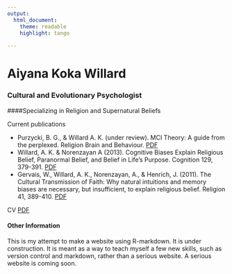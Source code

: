 ```yaml
---
output:
  html_document:
    theme: readable
    highlight: tango
    
---
```


# Aiyana Koka Willard

### Cultural and Evolutionary Psychologist 
####Specializing in Religion and Supernatural Beliefs

Current publications

  * Purzycki, B. G., & Willard A. K. (under review). MCI Theory: A guide from the perplexed. Religion Brain and Behaviour. [PDF](img/PurzyckiWillardRBB-Final.pdf)
  * Willard, A. K. & Norenzayan A (2013). Cognitive Biases Explain Religious Belief, Paranormal Belief, and Belief in Life’s Purpose. Cognition 129, 379-391. [PDF](img/Cognition_2013_Willard.pdf)
  * Gervais, W., Willard, A. K., Norenzayan, A., & Henrich, J. (2011). The Cultural Transmission of Faith: Why natural intuitions and memory biases are necessary, but insufficient, to explain religious belief. Religion 41, 389-410. [PDF](img/Religion_2011_Gervais.pdf)

CV [PDF](img/Aiyana_Willard_CV-2014.pdf)

#### Other Information

This is my attempt to make a website using R-markdown. It is under construction. It is meant as a way to teach myself a few new skills, such as version control and markdown, rather than a serious website. A serious website is coming soon. 